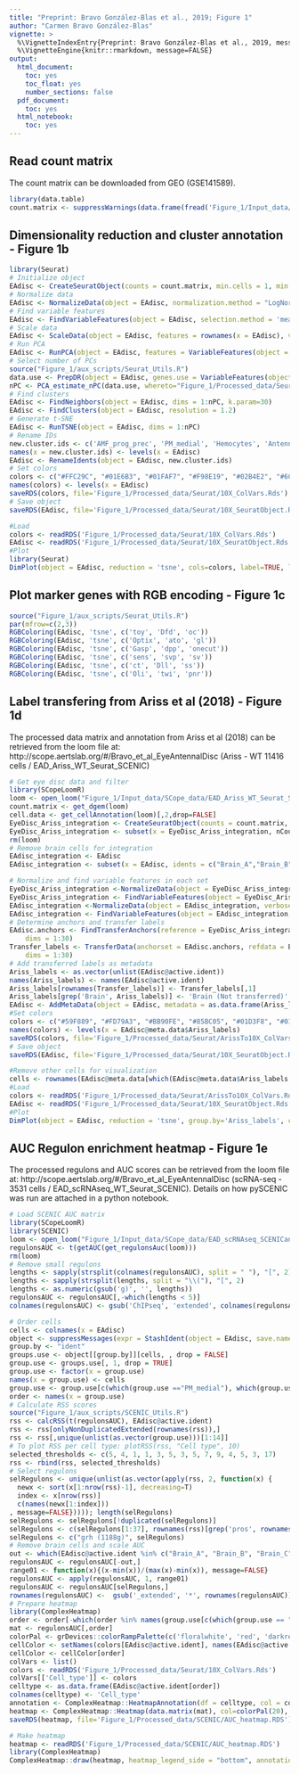 ```yaml
---
title: "Preprint: Bravo González-Blas et al., 2019; Figure 1"
author: "Carmen Bravo González-Blas"
vignette: >
  %\VignetteIndexEntry{Preprint: Bravo González-Blas et al., 2019, message=FALSE}
  %\VignetteEngine{knitr::rmarkdown, message=FALSE}
output: 
  html_document:
    toc: yes
    toc_float: yes
    number_sections: false
  pdf_document:
    toc: yes
  html_notebook:
    toc: yes
---
```


## Read count matrix

The count matrix can be downloaded from GEO (GSE141589).

```r
library(data.table)
count.matrix <- suppressWarnings(data.frame(fread('Figure_1/Input_data/GEO_data/10X_SCRNASEQ_WT_EA_AGGR.tsv', sep='\t', verbose=F), row.names=1))
```

## Dimensionality reduction and cluster annotation - Figure 1b

```r
library(Seurat)
# Initialize object
EAdisc <- CreateSeuratObject(counts = count.matrix, min.cells = 1, min.features = 1, project = "EAdisc")
# Normalize data
EAdisc <- NormalizeData(object = EAdisc, normalization.method = "LogNormalize", scale.factor = 1e4)
# Find variable features
EAdisc <- FindVariableFeatures(object = EAdisc, selection.method = 'mean.var.plot', mean.cutoff = c(0.0125, 3), dispersion.cutoff = c(0.5, Inf))
# Scale data
EAdisc <- ScaleData(object = EAdisc, features = rownames(x = EAdisc), vars.to.regress = c("nCount_RNA"))
# Run PCA
EAdisc <- RunPCA(object = EAdisc, features = VariableFeatures(object = EAdisc), verbose = FALSE, npcs=150)
# Select number of PCs
source("Figure_1/aux_scripts/Seurat_Utils.R")
data.use <- PrepDR(object = EAdisc, genes.use = VariableFeatures(object = EAdisc), use.imputed = F, assay.type = "RNA")
nPC <- PCA_estimate_nPC(data.use, whereto="Figure_1/Processed_data/Seurat/nPC_selection.Rds", to.nPC = 150)
# Find clusters
EAdisc <- FindNeighbors(object = EAdisc, dims = 1:nPC, k.param=30)
EAdisc <- FindClusters(object = EAdisc, resolution = 1.2)
# Generate t-SNE
EAdisc <- RunTSNE(object = EAdisc, dims = 1:nPC)
# Rename IDs
new.cluster.ids <- c('AMF_prog_prec', 'PM_medial', 'Hemocytes', 'Antenna_A3_Arista', 'PMF_PR_Late/CC', 'Head_vertex', 'PMF_PR_Early', 'PMF_Interommatidial', 'Antenna_A1', 'PM_lateral', 'Glia', 'Antenna_A2', 'Brain_A', 'MF_Morphogenetic_Furrow', 'Brain_B', 'Brain_C', 'twi_cells')
names(x = new.cluster.ids) <- levels(x = EAdisc)
EAdisc <- RenameIdents(object = EAdisc, new.cluster.ids)
# Set colors
colors <- c("#FFC29C", "#01E6B3", "#01FAF7", "#F98E19", "#02B4E2", "#6CA7FF", "#01D3F8", "#67EAFF", "#85BC05", "#BB90FE", "#E5D006", "#59F889", "#FD79A3", "#9EF75F", "#5CB8F7", "#B5DEFF", "#F56DE0")
names(colors) <- levels(x = EAdisc)
saveRDS(colors, file='Figure_1/Processed_data/Seurat/10X_ColVars.Rds')
# Save object
saveRDS(EAdisc, file='Figure_1/Processed_data/Seurat/10X_SeuratObject.Rds')
```

```r
#Load
colors <- readRDS('Figure_1/Processed_data/Seurat/10X_ColVars.Rds')
EAdisc <- readRDS('Figure_1/Processed_data/Seurat/10X_SeuratObject.Rds')
#Plot
library(Seurat)
DimPlot(object = EAdisc, reduction = 'tsne', cols=colors, label=TRUE, label.size = 3.5, repel=TRUE) + NoLegend() + NoAxes()
```

## Plot marker genes with RGB encoding - Figure 1c

```r
source("Figure_1/aux_scripts/Seurat_Utils.R")
par(mfrow=c(2,3))
RGBColoring(EAdisc, 'tsne', c('toy', 'Dfd', 'oc'))
RGBColoring(EAdisc, 'tsne', c('Optix', 'ato', 'gl'))
RGBColoring(EAdisc, 'tsne', c('Gasp', 'dpp', 'onecut'))
RGBColoring(EAdisc, 'tsne', c('sens', 'svp', 'sv'))
RGBColoring(EAdisc, 'tsne', c('ct', 'Dll', 'ss'))
RGBColoring(EAdisc, 'tsne', c('Oli', 'twi', 'pnr'))
```

## Label transfering from Ariss et al (2018) - Figure 1d

The processed data matrix and annotation from Ariss et al (2018) can be retrieved from the loom file at: http://scope.aertslab.org/#/Bravo_et_al_EyeAntennalDisc (Ariss - WT 11416 cells / EAD_Ariss_WT_Seurat_SCENIC)

```r
# Get eye disc data and filter
library(SCopeLoomR)
loom <- open_loom("Figure_1/Input_data/SCope_data/EAD_Ariss_WT_Seurat_SCENIC.loom")
count.matrix <- get_dgem(loom)
cell.data <- get_cellAnnotation(loom)[,2,drop=FALSE]
EyeDisc_Ariss_integration <- CreateSeuratObject(counts = count.matrix, min.cells = 3, min.features = 1, project = "Frolov - WT", meta.data=cell.data)
EyeDisc_Ariss_integration <- subset(x = EyeDisc_Ariss_integration, nCount_RNA > 1000 & nFeature_RNA > 500)
rm(loom)
# Remove brain cells for integration
EAdisc_integration <- EAdisc
EAdisc_integration <- subset(x = EAdisc, idents = c("Brain_A","Brain_B","Brain_C"),invert = TRUE)
```

```r
# Normalize and find variable features in each set
EyeDisc_Ariss_integration <-NormalizeData(object = EyeDisc_Ariss_integration, verbose = FALSE)
EyeDisc_Ariss_integration <- FindVariableFeatures(object = EyeDisc_Ariss_integration, selection.method = "vst", nfeatures = 2000, verbose = FALSE)
EAdisc_integration <-NormalizeData(object = EAdisc_integration, verbose = FALSE)
EAdisc_integration <- FindVariableFeatures(object = EAdisc_integration, selection.method = "vst", nfeatures = 2000, verbose = FALSE)
# Determine anchors and transfer labels
EAdisc.anchors <- FindTransferAnchors(reference = EyeDisc_Ariss_integration, query = EAdisc_integration, 
    dims = 1:30)
Transfer_labels <- TransferData(anchorset = EAdisc.anchors, refdata = EyeDisc_Ariss_integration$Ariss.labels, 
    dims = 1:30)
# Add transferred labels as metadata
Ariss_labels <- as.vector(unlist(EAdisc@active.ident))
names(Ariss_labels) <- names(EAdisc@active.ident)
Ariss_labels[rownames(Transfer_labels)] <- Transfer_labels[,1]
Ariss_labels[grep('Brain', Ariss_labels)] <- 'Brain (Not transferred)'
EAdisc <- AddMetaData(object = EAdisc, metadata = as.data.frame(Ariss_labels))
#Set colors
colors <- c("#59F889", "#FD79A3", "#BB90FE", "#85BC05", "#01D3F8", "#01FAF7", "#67EAFF", "#02B4E2", "#9EF75F", "#6CA7FF", "#000000", "#996515", "#FFC29C", "#A020F0", "#01E6B3", "#E5D006")
names(colors) <- levels(x = EAdisc@meta.data$Ariss_labels)
saveRDS(colors, file='Figure_1/Processed_data/Seurat/ArissTo10X_ColVars.Rds')
# Save object
saveRDS(EAdisc, file='Figure_1/Processed_data/Seurat/10X_SeuratObject.Rds')
```

```r
#Remove other cells for visualization
cells <- rownames(EAdisc@meta.data[which(EAdisc@meta.data$Ariss_labels != 'other'),])
#Load
colors <- readRDS('Figure_1/Processed_data/Seurat/ArissTo10X_ColVars.Rds')
EAdisc <- readRDS('Figure_1/Processed_data/Seurat/10X_SeuratObject.Rds')
#Plot
DimPlot(object = EAdisc, reduction = 'tsne', group.by='Ariss_labels', cells=cells, cols=colors, label=TRUE, label.size = 3.5) + NoLegend() + NoAxes()
```

## AUC Regulon enrichment heatmap - Figure 1e

The processed regulons and AUC scores can be retrieved from the loom file at: http://scope.aertslab.org/#/Bravo_et_al_EyeAntennalDisc (scRNA-seq - 3531 cells / EAD_scRNAseq_WT_Seurat_SCENIC). Details on how pySCENIC was run are attached in a python notebook.

```r
# Load SCENIC AUC matrix
library(SCopeLoomR)
library(SCENIC)
loom <- open_loom("Figure_1/Input_data/SCope_data/EAD_scRNAseq_SCENICandSeurat.loom")
regulonsAUC <- t(getAUC(get_regulonsAuc(loom)))
rm(loom)
# Remove small regulons
lengths <- sapply(strsplit(colnames(regulonsAUC), split = " "), "[", 2)
lengths <- sapply(strsplit(lengths, split = "\\("), "[", 2)
lengths <- as.numeric(gsub('g)', '', lengths))
regulonsAUC <- regulonsAUC[,-which(lengths < 5)]
colnames(regulonsAUC) <- gsub('ChIPseq', 'extended', colnames(regulonsAUC))
```

```r
# Order cells
cells <- colnames(x = EAdisc)
object <- suppressMessages(expr = StashIdent(object = EAdisc, save.name = "ident"))
group.by <- "ident"
groups.use <- object[[group.by]][cells, , drop = FALSE]
group.use <- groups.use[, 1, drop = TRUE]
group.use <- factor(x = group.use)
names(x = group.use) <- cells
group.use <- group.use[c(which(group.use =="PM_medial"), which(group.use =="PM_lateral"), which(group.use =="Head_vertex"), which(group.use =="Antenna_A1"), which(group.use =="Antenna_A2"), which(group.use =="Antenna_A3_Arista"), which(group.use =="AMF_prog_prec"), which(group.use =="MF_Morphogenetic_Furrow"), which(group.use =="PMF_PR_Early"), which(group.use =="PMF_PR_Late/CC"), which(group.use =="PMF_Interommatidial"),which(group.use == "Glia"), which(group.use == "twi_cells"), which(group.use == "Hemocytes"), which(group.use == "Brain_A"), which(group.use == "Brain_B"),  which(group.use == "Brain_C"))]
order <- names(x = group.use)
# Calculate RSS scores
source("Figure_1/aux_scripts/SCENIC_Utils.R")
rss <- calcRSS(t(regulonsAUC), EAdisc@active.ident)
rss <- rss[onlyNonDuplicatedExtended(rownames(rss)),]
rss <- rss[,unique(unlist(as.vector(group.use)))[1:14]]
# To plot RSS per cell type: plotRSS(rss, "Cell type", 10)
selected_thresholds <- c(5, 4, 1, 1, 3, 5, 3, 5, 7, 9, 4, 5, 3, 17)
rss <- rbind(rss, selected_thresholds) 
# Select regulons
selRegulons <- unique(unlist(as.vector(apply(rss, 2, function(x) {
  newx <- sort(x[1:nrow(rss)-1], decreasing=T)
  index <- x[nrow(rss)]
  c(names(newx[1:index]))
, message=FALSE})))); length(selRegulons)
selRegulons <- selRegulons[!duplicated(selRegulons)]
selRegulons <- c(selRegulons[1:37], rownames(rss)[grep('pros', rownames(rss))], selRegulons[38:length(selRegulons)])
selRegulons <- c("grh (1188g)", selRegulons)
# Remove brain cells and scale AUC
out <- which(EAdisc@active.ident %in% c("Brain_A", "Brain_B", "Brain_C"))
regulonsAUC <- regulonsAUC[-out,]
range01 <- function(x){(x-min(x))/(max(x)-min(x)), message=FALSE}
regulonsAUC <- apply(regulonsAUC, 1, range01)
regulonsAUC <- regulonsAUC[selRegulons,]
rownames(regulonsAUC) <-  gsub('_extended', '*', rownames(regulonsAUC))
# Prepare heatmap
library(ComplexHeatmap)
order <- order[-which(order %in% names(group.use[c(which(group.use == "Brain_A"), which(group.use == "Brain_B"),  which(group.use == "Brain_C"))]))]
mat <- regulonsAUC[,order]
colorPal <- grDevices::colorRampPalette(c('floralwhite', 'red', 'darkred'))
cellColor <- setNames(colors[EAdisc@active.ident], names(EAdisc@active.ident))
cellColor <- cellColor[order]
colVars <- list()
colors <- readRDS('Figure_1/Processed_data/Seurat/10X_ColVars.Rds')
colVars[['Cell_type']] <- colors
celltype <- as.data.frame(EAdisc@active.ident[order])
colnames(celltype) <- 'Cell_type'
annotation <- ComplexHeatmap::HeatmapAnnotation(df = celltype, col = colVars, which='column', width = unit(5, "mm"))
heatmap <- ComplexHeatmap::Heatmap(data.matrix(mat), col=colorPal(20), cluster_columns = FALSE, cluster_rows = FALSE, show_row_dend = FALSE, show_column_names=FALSE, show_row_names = TRUE, top_annotation = annotation, name='Standarized AUC', row_names_gp = gpar(fontsize = 5), heatmap_legend_param = list(legend_direction = "horizontal", legend_width = unit(5, "cm"), title_position='topcenter'), column_title_gp = gpar(fontface = 'bold'))
saveRDS(heatmap, file='Figure_1/Processed_data/SCENIC/AUC_heatmap.RDS')
```

```r
# Make heatmap
heatmap <- readRDS('Figure_1/Processed_data/SCENIC/AUC_heatmap.RDS')
library(ComplexHeatmap)
ComplexHeatmap::draw(heatmap, heatmap_legend_side = "bottom", annotation_legend_side = "right")
```
 